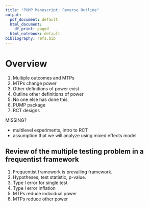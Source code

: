 ```yaml
---
title: "PUMP Manuscript: Reverse Outline"
output:
  pdf_document: default
  html_document:
    df_print: paged
  html_notebook: default
bibliography: refs.bib
---
```


# Overview

1. Multiple outcomes and MTPs
2. MTPs change power
3. Other definitions of power exist
4. Outline other definitions of power
5. No one else has done this
6. PUMP package
7. RCT designs

MISSING?

- multilevel experiments, intro to RCT
- assumption that we will analyze using mixed effects model.

## Review of the multiple testing problem in a frequentist framework

1. Frequentist framework is prevailing framework.
2. Hypotheses, test statistic, p-value.
3. Type I error for single test
4. Type I error inflation
5. MTPs reduce individual power
6. MTPs reduce other power